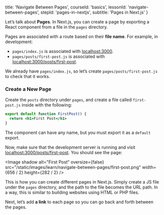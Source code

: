 
  title: 'Navigate Between Pages',
  courseId: 'basics',
  lessonId: 'navigate-between-pages',
  stepId: 'pages-in-nextjs',
  subtitle: 'Pages in Next.js'
}

Let’s talk about **Pages**. In Next.js, you can create a page by exporting a React component from a file in the `pages` directory.

Pages are associated with a route based on their **file name**. For example, in development:

- `pages/index.js` is associated with [localhost:3000](http://localhost:3000).
- `pages/posts/first-post.js` is associated with [localhost:3000/posts/first-post](http://localhost:3000/posts/first-post).

We already have `pages/index.js`, so let’s create `pages/posts/first-post.js` to check that it works.

### Create a New Page

Create the `posts` directory under `pages`, and create a file called `first-post.js` inside with the following:

```jsx
export default function FirstPost() {
  return <h1>First Post</h1>
}
```

The component can have any name, but you must export it as a `default` export.

Now, make sure that the development server is running and visit [localhost:3000/posts/first-post](http://localhost:3000/posts/first-post). You should see the page:

<Image
  shadow
  alt="First Post"
  oversize={false}
  src="/static/images/learn/navigate-between-pages/first-post.png"
  width={656 / 2}
  height={282 / 2}
/>

This is how you can create different pages in Next.js. Simply create a JS file under the `pages` directory, and the path to the file becomes the URL path. In a way, this is similar to building websites using HTML or PHP files.

Next, let’s add **a link** to each page so you can go back and forth between the pages.

